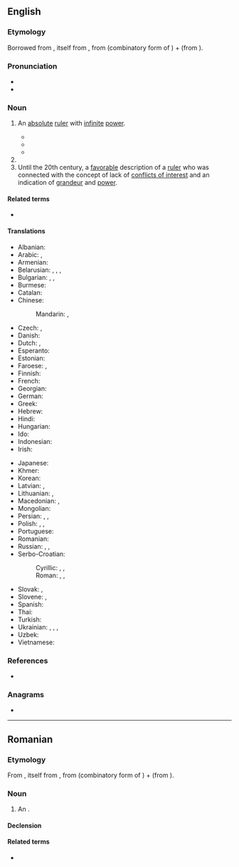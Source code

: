 ==English==

===Etymology===
Borrowed from {{bor|en|fr|autocrate}}, itself from {{der|en|grc|αὐτοκρατής|t=sovereign}}, from {{m|grc|αὐτο-|t=self}} (combinatory form of {{m|grc|αὐτός}}) + {{m|grc|κρατία|t=rule}} (from {{m|grc|κράτος|t=strength, power}}).

===Pronunciation===
* {{IPA|en|/ˈɔːtəkɹæt/}}
* {{audio|en|LL-Q1860 (eng)-Vininn126-autocrat.wav|Audio (US)}}

===Noun===
{{en-noun}}

# An [[absolute]] [[ruler]] with [[infinite]] [[power]].
#: {{syn|en|autocrator|despot|dictator|monarch|tyrant|strongman}}
#* {{quote-book|en|year=1837|author={{w|Letitia Elizabeth Landon}}|title=Ethel Churchill|volume=3|page=131|text=Your salary is high; you are to have apartments in the house; and to be the '''autocrat''' of the library, where, I shrewdly suspect, your reign will be undisturbed.}}
#* {{quote-web
|en
|date=August 2, 2022
|last=Pelosi
|first=Nancy
|authorlink=Nancy Pelosi
|title=Nancy Pelosi: Why I’m leading a congressional delegation to Taiwan
|archiveurl=https://web.archive.org/web/20220802150137/https://www.washingtonpost.com/opinions/2022/08/02/nancy-pelosi-taiwan-visit-op-ed/
|archivedate=02 August 2022
|work={{w|The Washington Post}}
|section=Opinion
|text=Indeed, we take this trip at a time when the world faces a choice between autocracy and democracy. As Russia wages its premeditated, illegal war against Ukraine, killing thousands of innocents — even children — it is essential that America and our allies make clear that we never give in to '''autocrats'''.}}
#* {{seemoreCites|en}}
# {{n-g|A title borne by some such monarchs, as in Byzantium and tsarist Russia.}}
# Until the 20th century, a [[favorable]] description of a [[ruler]] who was connected with the concept of lack of [[conflicts of interest]] and an indication of [[grandeur]] and [[power]].
====Related terms====
* {{l|en|autocracy}}

====Translations====
{{trans-top|ruler with absolute power}}
* Albanian: {{t+|sq|autokrat|m}}
* Arabic: {{t|ar|مُسْتَبِدّ|m}}, {{t|ar|جَبَّار|m}}
* Armenian: {{t+|hy|ինքնակալ}}
* Belarusian: {{t|be|аўтакра́т|m}}, {{t|be|аўтакра́тка|f}}, {{t|be|самаўла́дца|m}}, {{t|be|самадзе́ржац|m}}
* Bulgarian: {{t+|bg|автокра́т|m}}, {{t|bg|автокра́тка|f}}, {{t|bg|самодържа́вец|m}}
* Burmese: {{t+|my|သက်ဦးဆံပိုင်}}
* Catalan: {{t+|ca|autòcrata|m|f}}
* Chinese:
*: Mandarin: {{t+|cmn|獨裁者}}, {{t+|cmn|独裁者|tr=dúcáizhě}}
* Czech: {{t|cs|samovládce|m}}, {{t+|cs|autokrat|m}}
* Danish: {{t|da|autokrat|c}}
* Dutch: {{t+|nl|autocraat|m}}, {{t+|nl|alleenheerser|m}}
* Esperanto: {{t|eo|aŭtokrato}}
* Estonian: {{t|et|autokraat}}
* Faroese: {{t|fo|einaveldisharri|m}}, {{t|fo|einaræðisharri|m}}
* Finnish: {{t+|fi|itsevaltias}}
* French: {{t+|fr|autocrate|m}}
* Georgian: {{t|ka|ავტოკრატი}}
* German: {{t+|de|Autokrat|m}}
* Greek: {{t+|el|δεσπότης|m}}
* Hebrew: {{t+|he|אוטוֹקְרָט|m|tr=aotokrát}}
* Hindi: {{t+|hi|तानाशाह|m}}
* Hungarian: {{t+|hu|zsarnok}}
* Ido: {{t+|io|autokrato}}
* Indonesian: {{t+|id|autokrat}}
* Irish: {{t|ga|uathlathaí|m}}
{{trans-mid}}
* Japanese: {{t|ja|独裁者|tr=どくさいしゃ, dokusaisha}}
* Khmer: {{t|km|អត្តាធិបតី|tr=ʼattaatʰippaʼdəy}}
* Korean: {{t+|ko|독재자(獨裁者)}}
* Latvian: {{t|lv|autokrāts|m}}, {{t|lv|patvaldnieks|m}}
* Lithuanian: {{t|lt|autokratas|m}}, {{t|lt|autokratė|f}}
* Macedonian: {{t|mk|автокра́т|m}}, {{t|mk|автокра́тка|f}}
* Mongolian: {{t-needed|mn}}
* Persian: {{t+|fa|خدایگان|tr=xodâygân}}, {{t+|fa|خداوندگار|tr=xodâvandgâr}}, {{t+|fa|خداوند|tr=xodâvand}}
* Polish: {{t+|pl|autokrata|m}}, {{t+|pl|autokratka|f}}, {{t|pl|samowładca|m}}
* Portuguese: {{t+|pt|autocrata|m|f}}
* Romanian: {{t+|ro|autocrat|m}}
* Russian: {{t+|ru|автокра́т|m}}, {{t+|ru|самоде́ржец|m}}, {{t+|ru|самодержа́вец|m}}
* Serbo-Croatian:
*: Cyrillic: {{t|sh|самодр̀жац|m}}, {{t|sh|самовла̀да̄р|m}}, {{t|sh|ауто̀кра̄т|m}}
*: Roman: {{t+|sh|samodr̀žac|m}}, {{t+|sh|samovlàdār|m}}, {{t+|sh|autòkrāt|m}}
* Slovak: {{t|sk|autokrat|m}}, {{t|sk|samovládca|m}}
* Slovene: {{t|sl|avtokrat|m}}, {{t|sl|avtokratinja|f}}
* Spanish: {{t+|es|autócrata|m}}
* Thai: {{t+|th|เผด็จการ}}
* Turkish: {{t+|tr|otokrat}}
* Ukrainian: {{t+|uk|автокра́т|m}}, {{t|uk|автокра́тка|f}}, {{t|uk|самоде́ржець|m}}, {{t|uk|самодержа́вець|m}}
* Uzbek: {{t+|uz|avtokrat}}
* Vietnamese: {{t+|vi|[[người]] [[chuyên]] [[quyền]]}}
{{trans-bottom}}

===References===
* {{R:Online Etymology Dictionary}}

===Anagrams===
* {{anagrams|en|a=aacorttu|actuator}}

----

==Romanian==

===Etymology===
From {{bor|ro|fr|autocrate}}, itself from {{der|en|grc|αὐτοκρατής|t=sovereign}}, from {{m|grc|αὐτο-|t=self}} (combinatory form of {{m|grc|αὐτός}}) + {{m|grc|κρατία|t=rule}} (from {{m|grc|κράτος|t=strength, power}}).

===Noun===
{{ro-noun|m|autocrați}}

# An {{l|en|autocrat}}.

====Declension====
{{ro-noun-m|pl=autocrați}}

====Related terms====
* {{l|ro|autocrație}}
